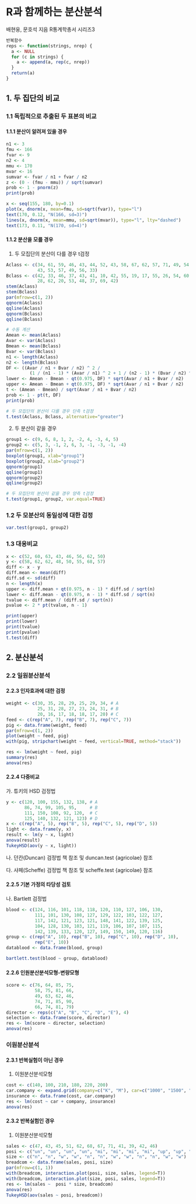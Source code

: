 R과 함께하는 분산분석
========================================================

배현웅, 문호석 지음
R통계학총서 시리즈3


```r
반복함수
reps <- function(strings, nrep) {
  a <- NULL
  for (c in strings) {
    a <- append(a, rep(c, nrep))
  }
  return(a)
}
```

1. 두 집단의 비교
---------------

### 1.1 독립적으로 추출된 두 표본의 비교

#### 1.1.1 분산이 알려져 있을 경우
```r
n1 <- 3
fmu <- 166
fvar <- 9
n2 <- 4
mmu <- 170
mvar <- 16
sumvar <- fvar / n1 + fvar / n2
z <- (0 - (fmu - mmu)) / sqrt(sumvar)
prob <- 1 - pnorm(z)
print(prob)

x <- seq(155, 180, by=0.1)
plot(x, dnorm(x, mean=fmu, sd=sqrt(fvar)), type="l")
text(170, 0.12, "N(166, sd=3)")
lines(x, dnorm(x, mean=mmu, sd=sqrt(mvar)), type="l", lty="dashed")
text(173, 0.11, "N(170, sd=4)")
```

#### 1.1.2 분산을 모를 경우
(1) 두 모집단의 분산이 다를 경우 t검정
```r
Aclass <- c(34, 61, 59, 46, 43, 44, 52, 43, 58, 67, 62, 57, 71, 49, 54, 
            43, 53, 57, 49, 56, 33)
Bclass <- c(42, 33, 46, 37, 43, 41, 10, 42, 55, 19, 17, 55, 26, 54, 60, 
            28, 62, 20, 53, 48, 37, 69, 42)
stem(Aclass)
stem(Bclass)
par(mfrow=c(1, 2))
qqnorm(Aclass)
qqline(Aclass)
qqnorm(Bclass)
qqline(Bclass)

# 수동 계산
Amean <- mean(Aclass)
Avar <- var(Aclass)
Bmean <- mean(Bclass)
Bvar <- var(Bclass)
n1 <- length(Aclass)
n2 <- length(Bclass)
DF <- ((Avar / n1 + Bvar / n2) ^ 2 / 
         (1 / (n1 - 1) * (Avar / n1) ^ 2 + 1 / (n2 - 1) * (Bvar / n2) ^ 2))
lower <- Amean - Bmean - qt(0.975, DF) * sqrt(Avar / n1 + Bvar / n2)
upper <- Amean - Bmean + qt(0.975, DF) * sqrt(Avar / n1 + Bvar / n2)
t <- (Amean - Bmean) / sqrt(Avar / n1 + Bvar / n2)
prob <- 1 - pt(t, DF)
print(prob)

# 두 모집단의 분산이 다를 경우 단측 t검정
t.test(Aclass, Bclass, alternative="greater")
```

(2) 두 분산이 같을 경우
```r
group1 <- c(9, 6, 8, 1, 2, -2, 4, -3, 4, 5)
group2 <- c(5, 3, -1, 2, 6, 3, -1, -3, -1, -4)
par(mfrow=c(1, 2))
boxplot(group1, xlab="group1")
boxplot(group2, xlab="group2")
qqnorm(group1)
qqline(group1)
qqnorm(group2)
qqline(group2)

# 두 모집단의 분산이 같을 경우 양측 t검정
t.test(group1, group2, var.equal=TRUE)
```

### 1.2 두 모분산의 동일성에 대한 검정
```r
var.test(group1, group2)
```

### 1.3 대응비교
```r
x <- c(52, 60, 63, 43, 46, 56, 62, 50)
y <- c(58, 62, 62, 48, 50, 55, 68, 57)
diff <- x - y
diff.mean <- mean(diff)
diff.sd <- sd(diff)
n <- length(x)
upper <- diff.mean + qt(0.975, n - 1) * diff.sd / sqrt(n)
lower <- diff.mean - qt(0.975, n - 1) * diff.sd / sqrt(n)
tvalue <- diff.mean / (diff.sd / sqrt(n))
pvalue <- 2 * pt(tvalue, n - 1)

print(upper)
print(lower)
print(tvalue)
print(pvalue)
t.test(diff)
```

2. 분산분석
------------

### 2.2 일원분산분석

#### 2.2.3 인자효과에 대한 검정
```r
weight <- c(30, 35, 28, 29, 25, 29, 34, # A
            25, 31, 28, 27, 23, 24, 31, # B
            20, 16, 17, 18, 18, 17, 20) # C
feed <- c(rep("A", 7), rep("B", 7), rep("C", 7))
pig <- data.frame(weight, feed)
par(mfrow=c(1, 2))
plot(weight ~ feed, pig)
with(pig, stripchart(weight ~ feed, vertical=TRUE, method="stack"))

res <- lm(weight ~ feed, pig)
summary(res)
anova(res)
```

#### 2.2.4 다중비교
가. 튜키의 HSD 검정법
```r
y <- c(120, 100, 155, 132, 138, # A
       86, 74, 99, 105, 95,     # B
       111, 150, 108, 92, 120,  # C
       125, 140, 132, 121, 123) # D
x <- c(rep("A", 5), rep("B", 5), rep("C", 5), rep("D", 5))
light <- data.frame(y, x)
result <- lm(y ~ x, light)
anova(result)
TukeyHSD(aov(y ~ x, light))
```

나. 던칸(Duncan) 검정법
책 참조 및 duncan.test {agricolae} 참조

다. 샤페(Scheffe) 검정법
책 참조 및 scheffe.test {agricolae} 참조


#### 2.2.5 기본 가정의 타당성 검토
나. Bartlett 검정법
```r
blood <- c(124, 116, 101, 118, 118, 120, 110, 127, 106, 130, 
           111, 101, 130, 108, 127, 129, 122, 103, 122, 127,
           117, 142, 121, 123, 121, 148, 141, 122, 139, 125,
           104, 128, 130, 103, 121, 119, 106, 107, 107, 115, 
           142, 139, 133, 120, 127, 149, 150, 149, 120, 116)
group <- c(rep("A", 10), rep("B", 10), rep("C", 10), rep("D", 10), 
           rep("E", 10))
datablood <- data.frame(blood, group)

bartlett.test(blood ~ group, datablood)
```


#### 2.2.6 인원분산분석모형-변량모형
```r
score <- c(76, 64, 85, 75, 
           58, 75, 81, 66,
           49, 63, 62, 46, 
           74, 71, 85, 90, 
           66, 74, 81, 79)
director <- reps(c("A", "B", "C", "D", "E"), 4)
selection <- data.frame(score, director)
res <- lm(score ~ director, selection)
anova(res)
```

### 이원분산분석

#### 2.3.1 반복실험이 아닌 경우
(1) 이원분산분석모형
```r
cost <- c(140, 100, 210, 180, 220, 200)
car.company <- expand.grid(company=c("K", "M"), car=c("1000", "1500", "1800"))
insurance <- data.frame(cost, car.company)
res <- lm(cost ~ car + company, insurance)
anova(res)
```

#### 2.3.2 반복실험인 경우
(1) 이원분산분석모형
```r
sales <- c(47, 43, 45, 51, 62, 68, 67, 71, 41, 39, 42, 46)
posi <- c("un", "un", "un", "un", "mi", "mi", "mi", "mi", "up", "up", "up", "up")
size <- c("n", "n", "w", "w", "n", "n", "w", "w", "n", "n", "w", "w")
breadcom <- data.frame(sales, posi, size)
par(mfrow=c(1, 1))
with(breadcom, interaction.plot(posi, size, sales, legend=T))
with(breadcom, interaction.plot(size, posi, sales, legend=T))
res <- lm(sales ~  posi * size, breadcom)
anova(res)
TukeyHSD(aov(sales ~ posi, breadcom))
```

